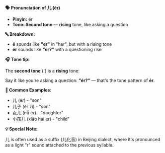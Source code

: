 **🗣️ Pronunciation of 儿 (ér)**

- **Pinyin:** ér
- **Tone: Second tone** — **rising** tone, like asking a question

**🔤 Breakdown:**

- **é** sounds like **"er"** in "her", but with a rising tone
- **ér** sounds like **"er?"** with a questioning rise

**🎧 Tone tip:**

The **second tone** (´) is a **rising** tone:

Say it like you're asking a question: **"ér?"** — that's the tone pattern of **ér**.

**📝 Common Examples:**

- 儿 (ér) - "son"
- 儿子 (ér zi) - "son"
- 女儿 (nǚ ér) - "daughter"
- 小孩儿 (xiǎo hái er) - "child"

**💡 Special Note:**

儿 is often used as a suffix (儿化音) in Beijing dialect, where it's pronounced as a light "r" sound
attached to the previous syllable.
